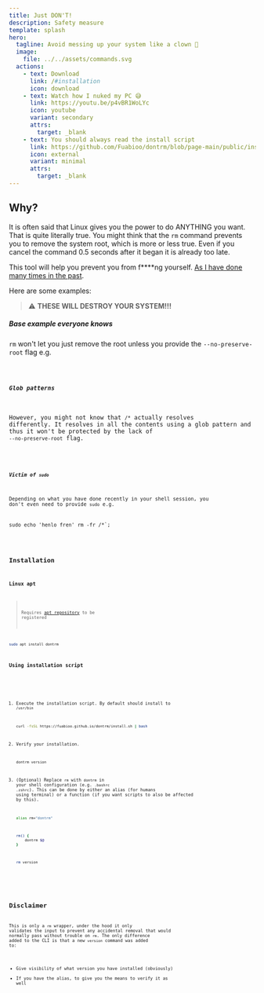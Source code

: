```yaml
---
title: Just DON'T!
description: Safety measure
template: splash
hero:
  tagline: Avoid messing up your system like a clown 🤡
  image:
    file: ../../assets/commands.svg
  actions:
    - text: Download
      link: /#installation
      icon: download
    - text: Watch how I nuked my PC 😅
      link: https://youtu.be/p4vBR1WoLYc
      icon: youtube
      variant: secondary
      attrs:
        target: _blank
    - text: You should always read the install script
      link: https://github.com/Fuabioo/dontrm/blob/page-main/public/install.sh
      icon: external
      variant: minimal
      attrs:
        target: _blank
---
```



## Why?

It is often said that Linux gives you the power to do ANYTHING you want.
That is quite literally true. You might think that the `rm` command prevents you to remove
the system root, which is more or less true.
Even if you cancel the command 0.5 seconds after it began it is already too late.

This tool will help you prevent you from f****ng yourself.
[As I have done many times in the past](https://github.com/Fuabioo/dontrm/blob/main/main.go#L147).

Here are some examples:

> ⚠️ **THESE WILL DESTROY YOUR SYSTEM!!!**

##### Base example everyone knows

`rm` won't let you just remove the root unless you provide the `--no-preserve-root` flag e.g.


<Code code={exampleCode1} lang="sh" title={fileName1} mark={highlights} />

##### Glob patterns

However, you might not know that `/*` actually resolves differently.
It resolves in all the contents using a glob pattern and thus it won't be
protected by the lack of `--no-preserve-root` flag.


<Code code={exampleCode2} lang="sh" title={fileName2} mark={highlights} />

##### Victim of `sudo`

Depending on what you have done recently in your shell session, you don't
even need to provide `sudo` e.g.

sudo echo 'henlo fren'
rm -fr /*`;

<Code code={exampleCode3} lang="sh" title={fileName3} mark={highlights} />

## Installation

### Linux apt

> Requires [apt repository](https://apt.fuabioo.com) to be registered

```sh
sudo apt install dontrm
```

### Using installation script

<Steps>

1. Execute the installation script. By default should install to `/usr/bin`

   ```sh
   curl -fsSL https://fuabioo.github.io/dontrm/install.sh | bash
   ```

2. Verify your installation.

   ```sh
   dontrm version
   ```

3. (Optional) Replace `rm` with `dontrm` in your shell configuration (e.g. `.bashrc` `.zshrc`).
  This can be done by either an alias (for humans using terminal)
  or a function (if you want scripts to also be affected by this).

   ```sh
   alias rm="dontrm"
   ```

   ```sh
   rm() {
       dontrm $@
   }
   ```

   ```sh
   rm version
   ```

</Steps>

## Disclaimer

This is only a `rm` wrapper, under the hood it only validates the input to prevent any
accidental removal that would normally pass without trouble on `rm`.
The only difference added to the CLI is that a new `version` command was added to:

- Give visibility of what version you have installed (obviously)
- If you have the alias, to give you the means to verify it as well
